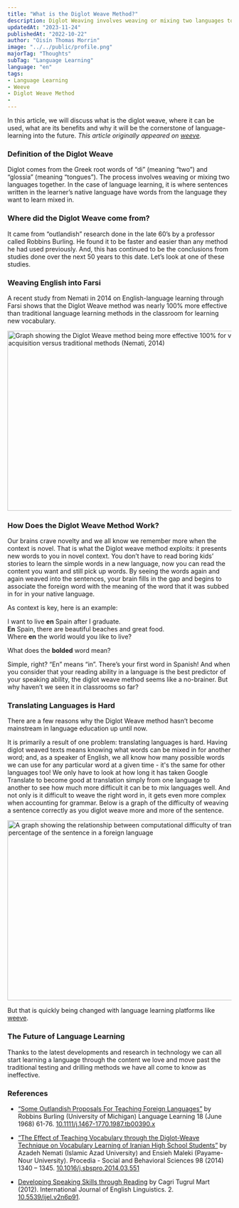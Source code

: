 ---
title: "What is the Diglot Weave Method?"
description: Diglot Weaving involves weaving or mixing two languages together. In the case of language learning, it is where sentences written in the learner’s native language have words from the language they want to learn mixed in.
updatedAt: "2023-11-24"
publishedAt: "2022-10-22"
author: "Oisín Thomas Morrin"
image: "../../public/profile.png"
majorTag: "Thoughts"
subTag: "Language Learning"
language: "en"
tags: 
- Language Learning
- Weeve
- Diglot Weave Method
- 
---

In this article, we will discuss what is the diglot weave, where it can be used, what are its benefits and why it will be the cornerstone of language-learning into the future. 
_This article originally appeared on [weeve](https://shop.weeve.ie/blogs/blog/what-is-the-diglot-weave-method)._

### Definition of the Diglot Weave
Diglot comes from the Greek root words of “di” (meaning “two”) and “glossia” (meaning “tongues”). The process involves weaving or mixing two languages together. In the case of language learning, it is where sentences written in the learner’s native language have words from the language they want to learn mixed in. 

### Where did the Diglot Weave come from?
It came from “outlandish” research done in the late 60’s by a professor called Robbins Burling. He found it to be faster and easier than any method he had used previously. And, this has continued to be the conclusions from studies done over the next 50 years to this date. Let’s look at one of these studies.
 
### Weaving English into Farsi
A recent study from Nemati in 2014 on English-language learning through Farsi shows that the Diglot Weave method was nearly 100% more effective than traditional language learning methods in the classroom for learning new vocabulary. 

<div
    style={{
        display: "flex",
        flexDirection: "column",
        alignItems: "center",
        justifyContent: "center",
        textAlign: "center",
    }}>
<Image
  src="/diglot-weeve-efficacy.png"
  width="618"
  height="404"
  alt="Graph showing the Diglot Weave method being more effective 100% for vocabulary acquisition versus traditional methods (Nemati, 2014)"
  sizes="100vw"
/>
</div>

### How Does the Diglot Weave Method Work?
Our brains crave novelty and we all know we remember more when the context is novel. That is what the Diglot weave method exploits: it presents new words to you in novel context. You don’t have to read boring kids’ stories to learn the simple words in a new language, now you can read the content you want and still pick up words. By seeing the words again and again weaved into the sentences, your brain fills in the gap and begins to associate the foreign word with the meaning of the word that it was subbed in for in your native language. 

As context is key, here is an example:

I want to live **en** Spain after I graduate.  
**En** Spain, there are beautiful beaches and great food.  
Where **en** the world would you like to live?

What does the **bolded** word mean? 

Simple, right? “En” means “in”. There’s your first word in Spanish! And when you consider that your reading ability in a language is the best predictor of your speaking ability, the diglot weave method seems like a no-brainer. But why haven’t we seen it in classrooms so far?

### Translating Languages is Hard
There are a few reasons why the Diglot Weave method hasn’t become mainstream in language education up until now. 

It is primarily a result of one problem: translating languages is hard. Having diglot weaved texts means knowing what words can be mixed in for another word; and, as a speaker of English, we all know how many possible words we can use for any particular word at a given time - it's the same for other languages too! We only have to look at how long it has taken Google Translate to become good at translation simply from one language to another to see how much more difficult it can be to mix languages well. And not only is it difficult to weave the right word in, it gets even more complex when accounting for grammar. Below is a graph of the difficulty of weaving a sentence correctly as you diglot weave more and more of the sentence. 

<div
    style={{
        display: "flex",
        flexDirection: "column",
        alignItems: "center",
        justifyContent: "center",
        textAlign: "center",
    }}>
<Image
  src="/computational-difficulty.png"
  width="618"
  height="404"
  alt="A graph showing the relationship between computational difficulty of translation and percentage of the sentence in a foreign language"
  sizes="100vw"
/>
</div>
 
But that is quickly being changed with language learning platforms like [weeve](https://www.weeve.ie). 

### The Future of Language Learning

Thanks to the latest developments and research in technology we can all start learning a language through the content we love and move past the traditional testing and drilling methods we have all come to know as ineffective.

### References
- [“Some Outlandish Proposals For Teaching Foreign Languages”](https://onlinelibrary.wiley.com/doi/abs/10.1111/j.1467-1770.1987.tb00390.x) by Robbins Burling (University of Michigan) Language Learning 18 (June 1968) 61-76. [10.1111/j.1467-1770.1987.tb00390.x](https://doi.org/10.1111/j.1467-1770.1987.tb00390.x)

- [“The Effect of Teaching Vocabulary through the Diglot-Weave Technique on Vocabulary Learning of Iranian High School Students”](https://www.sciencedirect.com/science/article/pii/S1877042814026421?via%3Dihub) by Azadeh Nemati (Islamic Azad University) and Ensieh Maleki (Payame-Nour University). Procedia - Social and Behavioral Sciences 98 (2014) 1340 – 1345. [10.1016/j.sbspro.2014.03.551](https://doi.org/10.1016/j.sbspro.2014.03.551)

- [Developing Speaking Skills through Reading](https://www.ccsenet.org/journal/index.php/ijel/article/view/22597) by Cagri Tugrul Mart (2012). International Journal of English Linguistics. 2. [10.5539/ijel.v2n6p91](https://www.researchgate.net/publication/271313274_Developing_Speaking_Skills_through_Reading).